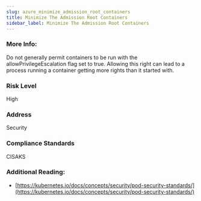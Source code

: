 ```yaml
---
slug: azure_minimize_admission_root_containers
title: Minimize The Admission Root Containers
sidebar_label: Minimize The Admission Root Containers
---
```


### More Info:

Do not generally permit containers to be run with the allowPrivilegeEscalation flag set to true. Allowing this right can lead to a process running a container getting more rights than it started with.

### Risk Level

High

### Address

Security

### Compliance Standards

CISAKS

### Additional Reading:

- [https://kubernetes.io/docs/concepts/security/pod-security-standards/](https://kubernetes.io/docs/concepts/security/pod-security-standards/) 

